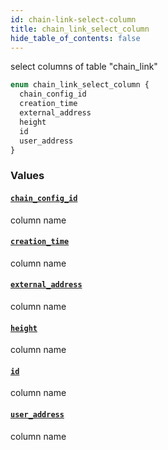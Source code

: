 ```yaml
---
id: chain-link-select-column
title: chain_link_select_column
hide_table_of_contents: false
---
```


select columns of table "chain_link"

```graphql
enum chain_link_select_column {
  chain_config_id
  creation_time
  external_address
  height
  id
  user_address
}
```

### Values

#### [`chain_config_id`](#)

column name

#### [`creation_time`](#)

column name

#### [`external_address`](#)

column name

#### [`height`](#)

column name

#### [`id`](#)

column name

#### [`user_address`](#)

column name
